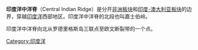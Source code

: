 {{unreferenced|time=2014-11-18T16:14:45+00:00}}
'''印度洋中洋脊'''（Central Indian Ridge）是分开[[非洲板块|非洲板块]]和[[印度-澳大利亚板块|印度-澳大利亚板块]]的边界，穿越[[印度洋|印度洋]]西部地区。印度洋中洋脊的北段也叫嘉士伯岭。

印度洋中洋脊向北从罗德里格斯岛三联点至欧文断裂带的一个点。

{{stub}}
{{中洋脊}}

[[Category:印度洋|Category:印度洋]]